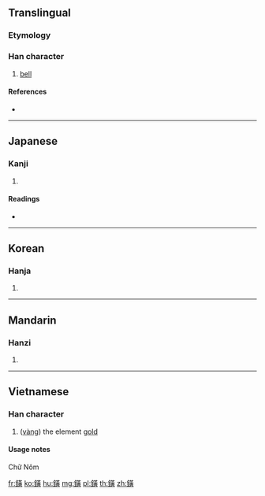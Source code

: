 {{character info/new}}
==Translingual==

===Etymology===
{{Han compound|金|黃|c1=s|t1=metal|c2=p|ls=psc}}

===Han character===
{{Han char|rn=167|rad=金|as=12|sn=20|four=|canj=CTLC}}

# [[bell]]

====References====
* {{Han ref|kx=1321.310|dkj=40868|dj=1821.230|hdz=64254.080|uh=9404|ud=37892}}

----

==Japanese==

===Kanji===
{{ja-kanji|grade=|rs=金12}}

# {{defn|lang=ja|sort=金12}}

====Readings====
* {{ja-readings|on=[[こう]] (kō), [[おう]] (ō)|kun=}}

----

==Korean==

===Hanja===
{{ko-hanja|hangeul=횡|eumhun=|rv=hoeng|mr=hoeng|y=hoyng}}

# {{defn|lang=ko|sort=金12}}

----

==Mandarin==

===Hanzi===
{{cmn-hanzi|pin=[[héng]] ([[heng2]]), [[tāng]] ([[tang1]])|wg=heng<sup>2</sup>, t'ang<sup>1</sup>}}

# {{defn|lang=cmn|sort=金12}}

----

==Vietnamese==

===Han character===
{{vi-hantu|[[bịt vàng]], [[hoàng]]|rs=金12}}

# ([[vàng]]) the element [[gold]]

====Usage notes====
Chữ Nôm

[[fr:鐄]]
[[ko:鐄]]
[[hu:鐄]]
[[mg:鐄]]
[[pl:鐄]]
[[th:鐄]]
[[zh:鐄]]